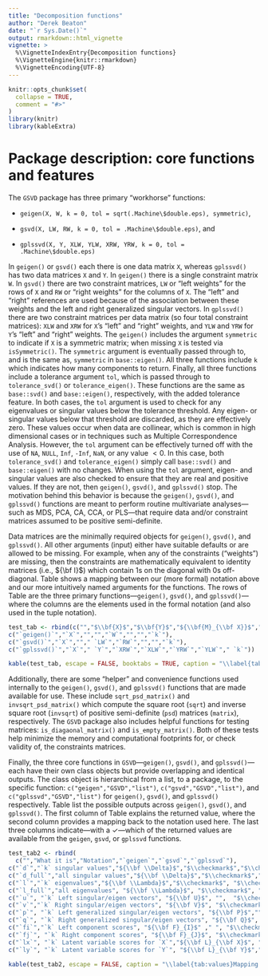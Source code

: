 ```yaml
---
title: "Decomposition functions"
author: "Derek Beaton"
date: "`r Sys.Date()`"
output: rmarkdown::html_vignette
vignette: >
  %\VignetteIndexEntry{Decomposition functions}
  %\VignetteEngine{knitr::rmarkdown}
  %\VignetteEncoding{UTF-8}
---
```


```r
knitr::opts_chunk$set(
  collapse = TRUE,
  comment = "#>"
)
library(knitr)
library(kableExtra)
```


# Package description: core functions and features

The `GSVD` package has three primary "workhorse" functions: 

* `geigen(X, W, k = 0, tol = sqrt(.Machine\$double.eps), symmetric)`, 

* `gsvd(X, LW, RW, k = 0, tol = .Machine\$double.eps)`, and

* `gplssvd(X, Y, XLW, YLW, XRW, YRW, k = 0, tol = .Machine\$double.eps)`


In `geigen()` or `gsvd()` each there is one data matrix `X`, whereas `gplssvd()` has two data matrices `X` and `Y`. In `geigen()` there is a single constraint matrix `W`. In `gsvd()` there are two constraint matrices, `LW` or "left weights" for the rows of `X` and `RW` or "right weights" for the columns of `X`. The "left" and "right" references are used because of the association between these weights and the left and right generalized singular vectors. In `gplssvd()` there are two constraint matrices per data matrix (so four total constraint matrices): `XLW` and `XRW` for `X`'s "left" and "right" weights, and `YLW` and `YRW` for `Y`'s "left" and "right" weights. The `geigen()` includes the argument `symmetric` to indicate if `X` is a symmetric matrix; when missing `X` is tested via `isSymmetric()`. The `symmetric` argument is eventually passed through to, and is the same as, `symmetric` in `base::eigen()`. All three functions include `k` which indicates how many components to return. Finally, all three functions include a tolerance argument `tol`, which is passed through to `tolerance_svd()` or `tolerance_eigen()`. These functions are the same as `base::svd()` and `base::eigen()`, respectively, with the added tolerance feature. In both cases, the `tol` argument is used to check for any eigenvalues or singular values below the tolerance threshold. Any eigen- or singular values below that threshold are discarded, as they are effectively zero. These values occur when data are collinear, which is common in high dimensional cases or in techniques such as Multiple Correspondence Analysis. However, the `tol` argument can be effectively turned off with the use of `NA`, `NULL`, `Inf`, `-Inf`, `NaN`, or any value $< 0$. In this case, both `tolerance_svd()` and `tolerance_eigen()` simply call `base::svd()` and `base::eigen()` with no changes. When using the `tol` argument, eigen- and singular values are also checked to ensure that they are real and positive values. If they are not, then `geigen()`, `gsvd()`, and `gplssvd()` stop. The motivation behind this behavior is because the `geigen()`, `gsvd()`, and `gplssvd()` functions are meant to perform routine multivariate analyses---such as MDS, PCA, CA, CCA, or PLS---that require data and/or constraint matrices assumed to be positive semi-definite.


Data matrices are the minimally required objects for `geigen()`, `gsvd()`, and `gplssvd()`. All other arguments (input) either have suitable defaults or are allowed to be missing. For example, when any of the constraints ("weights") are missing, then the constraints are mathematically equivalent to identity matrices (i.e., ${\bf I}$) which contain $1$s on the diagonal with $0$s off-diagonal. Table \ref{tab:arguments} shows a mapping between our (more formal) notation above and our more intuitively named arguments for the functions. The rows of Table \ref{tab:arguments} are the three primary functions---`geigen()`, `gsvd()`, and `gplssvd()`---where the columns are the elements used in the formal notation (and also used in the tuple notation).


```r

test_tab <- rbind(c("","$\\bf{X}$","$\\bf{Y}$","${\\bf{M}_{\\bf X}}$","${\\bf{W}_{\\bf X}}$","${\\bf{M}_{\\bf Y}}$","${\\bf{W}_{\\bf Y}}$","$C$"),
c("`geigen()`","`X`","","","`W`","","","`k`"),
c("`gsvd()`","`X`",""," `LW`","`RW`","","","`k`"),
c("`gplssvd()`","`X`"," `Y`","`XRW`","`XLW`","`YRW`","`YLW`"," `k`"))

kable(test_tab, escape = FALSE, booktabs = TRUE, caption = "\\label{tab:arguments}Mapping between arguments (input) to functions (rows) and notation for the analysis tuples (columns).")

```

Additionally, there are some "helper" and convenience functions used internally to the `geigen()`, `gsvd()`, and `gplssvd()` functions that are made available for use. These include `sqrt_psd_matrix()` and `invsqrt_psd_matrix()` which compute the square root (`sqrt`) and inverse square root (`invsqrt`) of positive semi-definite (`psd`) matrices (`matrix`), respectively. The `GSVD` package also includes helpful functions for testing matrices: `is_diagaonal_matrix()` and `is_empty_matrix()`. Both of these tests help minimize the memory and computational footprints for, or check validity of, the constraints matrices. 


Finally, the three core functions in `GSVD`---`geigen()`, `gsvd()`, and `gplssvd()`---each have their own class objects but provide overlapping and identical outputs. The class object is hierarchical from a list, to a package, to the specific function: `c("geigen","GSVD","list")`, `c("gsvd","GSVD","list")`, and `c("gplssvd","GSVD","list")` for `geigen()`, `gsvd()`, and `gplssvd()` respectively. Table \ref{tab:values} list the possible outputs across `geigen()`, `gsvd()`, and `gplssvd()`. The first column of Table \ref{tab:values} explains the returned value, where the second column provides a mapping back to the notation used here. The last three columns indicate---with a $\checkmark$---which of the returned values are available from the `geigen`, `gsvd`, or `gplssvd` functions.


```r
test_tab2 <- rbind(
  c("","What it is","Notation","`geigen`","`gsvd`","`gplssvd`"),
c("`d`","`k` singular values","${\\bf \\Delta}$","$\\checkmark$","$\\checkmark$", "$\\checkmark$"),
c("`d_full`","all singular values","${\\bf \\Delta}$","$\\checkmark$","$\\checkmark$","$\\checkmark$"),
c("`l`","`k` eigenvalues","${\\bf \\Lambda}$","$\\checkmark$", "$\\checkmark$","$\\checkmark$"),
c("`l_full`","all eigenvalues", "${\\bf \\Lambda}$", "$\\checkmark$", "$\\checkmark$", "$\\checkmark$"),
c("`u`", "`k` Left singular/eigen vectors", "${\\bf U}$", "",  "$\\checkmark$" , "$\\checkmark$"),
c("`v`","`k` Right singular/eigen vectors", "${\\bf V}$", "$\\checkmark$", "$\\checkmark$","$\\checkmark$"),
c("`p`", "`k` Left generalized singular/eigen vectors", "${\\bf P}$","","$\\checkmark$", "$\\checkmark$"),
c("`q`", "`k` Right generalized singular/eigen vectors", "${\\bf Q}$", "$\\checkmark$", "$\\checkmark$", "$\\checkmark$"),
c("`fi`","`k` Left component scores", "${\\bf F}_{I}$" ," ", "$\\checkmark$", "$\\checkmark$"),
c("`fj`", "`k` Right component scores", "${\\bf F}_{J}$", "$\\checkmark$", "$\\checkmark$", "$\\checkmark$"),
c("`lx`", "`k` Latent variable scores for `X`","${\\bf L}_{\\bf X}$", "","","$\\checkmark$"),
c("`ly`", "`k` Latent variable scores for `Y`", "${\\bf L}_{\\bf Y}$","","","$\\checkmark$"))

kable(test_tab2, escape = FALSE, caption = "\\label{tab:values}Mapping of values (output from functions; rows) to their conceptual meanings, notation used here, and which `GSVD` functions have these values.", booktabs = T)

```

